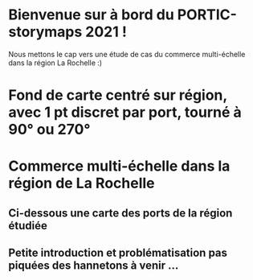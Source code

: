 

# Bienvenue sur à bord du PORTIC-storymaps 2021 !

Nous mettons le cap vers une étude de cas du commerce multi-échelle dans la région La Rochelle :)

# Fond de carte centré sur région, avec 1 pt discret par port, tourné à 90° ou 270°
<GeoComponent 
  backgroundFilename="cartoweb_france_1789_geojson.geojson" 
  dataFilename="navigo-out-of-ships-from-region.csv"
  markerColor="null"
  markerSize="null"
  label="pointcall"
  showLabels
  centerOnRegion
  rotationDegree = "0"
/>

# Commerce multi-échelle dans la région de La Rochelle


## Ci-dessous une carte des ports de la région étudiée 

<GeoComponent 
  backgroundFilename="cartoweb_france_1789_geojson.geojson" 
  dataFilename="navigo-out-of-ships-from-region.csv"
  markerColor="pointcall_admiralty"
  markerSize="tonnage"
  label="pointcall"
  showLabels
  centerOnRegion
/>


## Petite introduction et problématisation pas piquées des hannetons à venir ... 